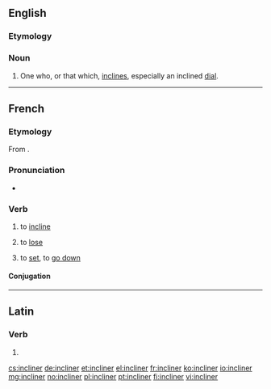 ==English==

===Etymology===
{{suffix|incline|er}}

===Noun===
{{en-noun}}

# One who, or that which, [[incline]]s, especially an inclined [[dial]].

{{Webster 1913}}

----

==French==

===Etymology===
From {{etyl|la|fr}} {{term|inclino|inclīnō|incline, tilt|lang=la}}.

===Pronunciation===
* {{audio|Fr-incliner.ogg|Audio}}

===Verb===
{{fr-verb}}

# to [[incline]]
# {{reflexive|lang=fr}} to [[lose]]
# {{reflexive|lang=fr}} to [[set]], to [[go down]]

====Conjugation====
{{fr-conj-er|inclin|avoir}}

----

==Latin==

===Verb===
{{la-verb-form|inclīner}}

# {{conjugation of|[[inclino#Latin|inclīnō]]||1|s|pres|pass|sub}}

[[cs:incliner]]
[[de:incliner]]
[[et:incliner]]
[[el:incliner]]
[[fr:incliner]]
[[ko:incliner]]
[[io:incliner]]
[[mg:incliner]]
[[no:incliner]]
[[pl:incliner]]
[[pt:incliner]]
[[fi:incliner]]
[[vi:incliner]]